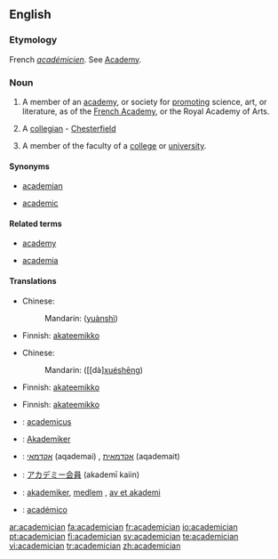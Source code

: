 ==English==

===Etymology===
French ''[[académicien]]''. See [[Academy]].

===Noun===
{{en-noun}}

# A member of an [[academy]], or society for [[promoting]] science, art, or literature, as of the [[French Academy]], or the Royal Academy of Arts.
# {{rare}} A [[collegian]] - [[Chesterfield]]
# A member of the faculty of a [[college]] or [[university]].

====Synonyms====
{{rel-top|member of university faculty}}
* [[academian]]
{{rel-mid}}
* [[academic]]
{{rel-bottom}}

====Related terms====
{{rel-top|terms related to academician}}
* [[academy]]
{{rel-mid}}
* [[academia]]
{{rel-bottom}}

====Translations====
{{trans-top|member of an academy}}
* Chinese:
*:Mandarin: {{zh-ts|[[院]][[士]]|[[院]][[士]]}} ([[yuàn]][[shì]])
* Finnish: [[akateemikko]]
{{trans-mid}}
{{trans-bottom}}

{{trans-top|collegian}}
* Chinese:
*:Mandarin: {{zh-ts|[[大學]][[生]]|[[大学]][[生]]}} ([[dà][[xué]][[shēng]])
* Finnish: [[akateemikko]]
{{trans-mid}}
{{trans-bottom}}

{{trans-top|member faculty}}
* Finnish: [[akateemikko]]
{{trans-mid}}
{{trans-bottom}}

{{checktrans-top}}
* {{ttbc|Dutch}}: [[academicus]] {{m}}
* {{ttbc|German}}: [[Akademiker]] {{m}}
{{trans-mid}}
* {{ttbc|Hebrew}}: [[אקדמאי]] (aqademai) {{m}}, [[אקדמאית]] (aqademait) {{f}}
* {{ttbc|Japanese}}: [[アカデミー会員]] (akademī kaiin)
* {{ttbc|Norwegian}}: [[akademiker]], [[medlem]] {{n}}, [[av et akademi]]
* {{ttbc|Spanish}}: [[académico]] {{m}}
{{trans-bottom}}

[[ar:academician]]
[[fa:academician]]
[[fr:academician]]
[[io:academician]]
[[pt:academician]]
[[fi:academician]]
[[sv:academician]]
[[te:academician]]
[[vi:academician]]
[[tr:academician]]
[[zh:academician]]